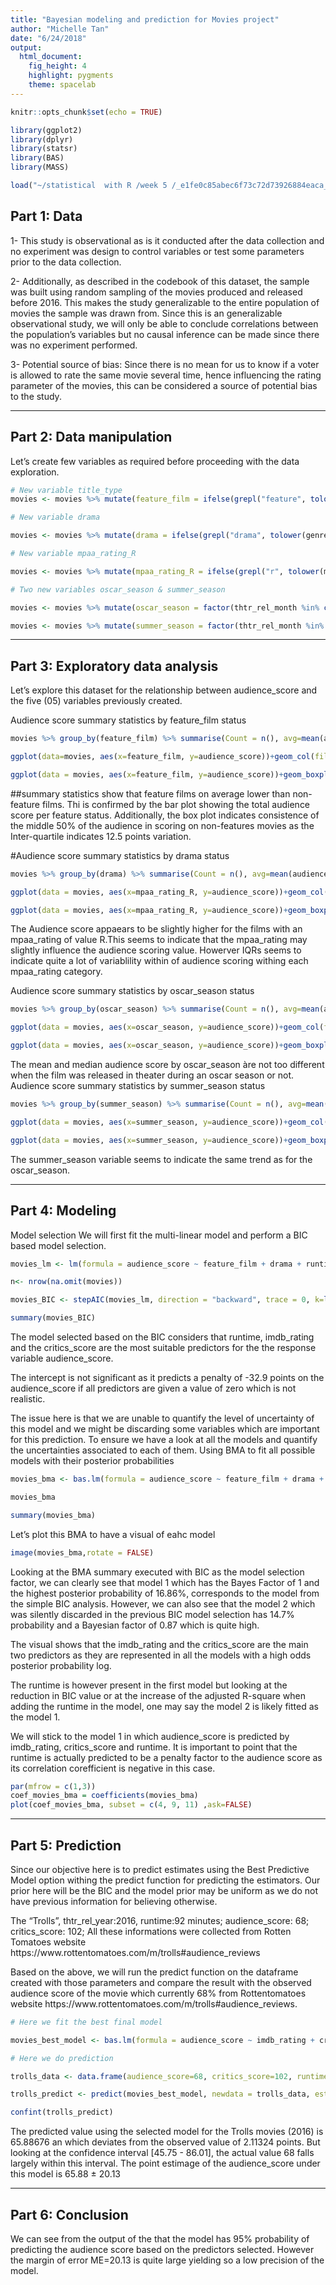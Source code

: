 ```yaml
---
title: "Bayesian modeling and prediction for Movies project"
author: "Michelle Tan"
date: "6/24/2018"
output: 
  html_document:
    fig_height: 4
    highlight: pygments
    theme: spacelab
---
```


```r
knitr::opts_chunk$set(echo = TRUE)
```

```r
library(ggplot2)
library(dplyr)
library(statsr)
library(BAS)
library(MASS)
```

```r
load("~/statistical  with R /week 5 /_e1fe0c85abec6f73c72d73926884eaca_movies.Rdata")
```

## Part 1: Data
1- This study is observational as is it conducted after the data collection and no experiment was design to control variables or test some parameters prior to the data collection.

2- Additionally, as described in the codebook of this dataset, the sample was built using random sampling of the movies produced and released before 2016. This makes the study generalizable to the entire population of movies the sample was drawn from. Since this is an generalizable observational study, we will only be able to conclude correlations between the population’s variables but no causal inference can be made since there was no experiment performed.

3- Potential source of bias: Since there is no mean for us to know if a voter is allowed to rate the same movie several time, hence influencing the rating parameter of the movies, this can be considered a source of potential bias to the study.



* * *

## Part 2: Data manipulation

Let’s create few variables as required before proceeding with the data exploration.
```r
# New variable title_type
movies <- movies %>% mutate(feature_film = ifelse(grepl("feature", tolower(title_type)), "yes", "no"))
```

```r
# New variable drama

movies <- movies %>% mutate(drama = ifelse(grepl("drama", tolower(genre)), "yes", "no"))

# New variable mpaa_rating_R

movies <- movies %>% mutate(mpaa_rating_R = ifelse(grepl("r", tolower(mpaa_rating)), "yes", "no"))

# Two new variables oscar_season & summer_season

movies <- movies %>% mutate(oscar_season = factor(thtr_rel_month %in% c(10, 11, 12), labels=c("no", "yes")))

movies <- movies %>% mutate(summer_season = factor(thtr_rel_month %in% c(5, 6, 7, 8), labels=c("no", "yes")))
```


* * *

## Part 3: Exploratory data analysis

Let’s explore this dataset for the relationship between audience_score and the five (05) variables previously created.

Audience score summary statistics by feature_film status
```r
movies %>% group_by(feature_film) %>% summarise(Count = n(), avg=mean(audience_score), Median=median(audience_score), IQR=IQR(audience_score), Total_score=sum(audience_score))
```

```r
ggplot(data=movies, aes(x=feature_film, y=audience_score))+geom_col(fill="blue")
```

```r
ggplot(data = movies, aes(x=feature_film, y=audience_score))+geom_boxplot(fill="blue")
```

##summary statistics show that feature films on average lower than non-feature films. Thi is confirmed by the bar plot showing the total audience score per feature status. Additionally, the box plot indicates consistence of the middle 50% of the audience in scoring on non-features movies as the Inter-quartile indicates 12.5 points variation.

#Audience score summary statistics by drama status
```r
movies %>% group_by(drama) %>% summarise(Count = n(), avg=mean(audience_score), Median=median(audience_score), IQR=IQR(audience_score), Total_score=sum(audience_score))
```

```r
ggplot(data = movies, aes(x=mpaa_rating_R, y=audience_score))+geom_col(fill="blue")
```

```r
ggplot(data = movies, aes(x=mpaa_rating_R, y=audience_score))+geom_boxplot(fill="blue")
```
The Audience score appaears to be slightly higher for the films with an mpaa_rating of value R.This seems to indicate that the mpaa_rating may slightly influence the audience scoring value. Howerver IQRs seems to indicate quite a lot of variablility within of audience scoring withing each mpaa_rating category.

Audience score summary statistics by oscar_season status
```r
movies %>% group_by(oscar_season) %>% summarise(Count = n(), avg=mean(audience_score), Median=median(audience_score), IQR=IQR(audience_score), Total_score=sum(audience_score))
```

```r
ggplot(data = movies, aes(x=oscar_season, y=audience_score))+geom_col(fill="blue")
```

```r
ggplot(data = movies, aes(x=oscar_season, y=audience_score))+geom_boxplot(fill="blue")
```
The mean and median audience score by oscar_season àre not too different when the film was released in theater during an oscar season or not.
Audience score summary statistics by summer_season status
```r
movies %>% group_by(summer_season) %>% summarise(Count = n(), avg=mean(audience_score), Median=median(audience_score), IQR=IQR(audience_score), Total_score=sum(audience_score))
```

```r
ggplot(data = movies, aes(x=summer_season, y=audience_score))+geom_col(fill="blue")
```

```r
ggplot(data = movies, aes(x=summer_season, y=audience_score))+geom_boxplot(fill="blue")
```
The summer_season variable seems to indicate the same trend as for the oscar_season.


* * *

## Part 4: Modeling
Model selection
We will first fit the multi-linear model and perform a BIC based model selection.
```r
movies_lm <- lm(formula = audience_score ~ feature_film + drama + runtime + mpaa_rating_R + thtr_rel_year + oscar_season + summer_season + imdb_rating + imdb_num_votes + critics_score + best_pic_nom + best_pic_win + best_actor_win + best_actress_win + best_dir_win + top200_box, data =na.omit(movies))

n<- nrow(na.omit(movies))

movies_BIC <- stepAIC(movies_lm, direction = "backward", trace = 0, k=log(n))

summary(movies_BIC)

```
The model selected based on the BIC considers that runtime, imdb_rating and the critics_score are the most suitable predictors for the the response variable audience_score.

The intercept is not significant as it predicts a penalty of -32.9 points on the audience_score if all predictors are given a value of zero which is not realistic.

The issue here is that we are unable to quantify the level of uncertainty of this model and we might be discarding some variables which are important for this prediction. To ensure we have a look at all the models and quantify the uncertainties associated to each of them.
Using BMA to fit all possible models with their posterior probabilities
```r
movies_bma <- bas.lm(formula = audience_score ~ feature_film + drama + runtime + mpaa_rating_R + thtr_rel_year + oscar_season + summer_season + imdb_rating + imdb_num_votes + critics_score + best_pic_nom + best_pic_win + best_actor_win + best_actress_win + best_dir_win + top200_box, data = na.omit(movies), prior = "BIC", modelprior = uniform())

movies_bma
```

```r
summary(movies_bma)
```
Let’s plot this BMA to have a visual of eahc model
```r
image(movies_bma,rotate = FALSE)
```
Looking at the BMA summary executed with BIC as the model selection factor, we can clearly see that model 1 which has the Bayes Factor of 1 and the highest posterior probability of 16.86%, corresponds to the model from the simple BIC analysis. However, we can also see that the model 2 which was silently discarded in the previous BIC model selection has 14.7% probability and a Bayesian factor of 0.87 which is quite high.

The visual shows that the imdb_rating and the critics_score are the main two predictors as they are represented in all the models with a high odds posterior probability log.

The runtime is however present in the first model but looking at the reduction in BIC value or at the increase of the adjusted R-square when adding the runtime in the model, one may say the model 2 is likely fitted as the model 1.

We will stick to the model 1 in which audience_score is predicted by imdb_rating, critics_score and runtime. It is important to point that the runtime is actually predicted to be a penalty factor to the audience score as its correlation corefficient is negative in this case.
```r
par(mfrow = c(1,3))
coef_movies_bma = coefficients(movies_bma)
plot(coef_movies_bma, subset = c(4, 9, 11) ,ask=FALSE)
```


* * *

## Part 5: Prediction

Since our objective here is to predict estimates using the Best Predictive Model option withing the predict function for predicting the estimators. Our prior here will be the BIC and the model prior may be uniform as we do not have previous information for believing otherwise.

The “Trolls”, thtr_rel_year:2016, runtime:92 minutes; audience_score: 68; critics_score: 102; All these informations were collected from Rotten Tomatoes website https://www.rottentomatoes.com/m/trolls#audience_reviews

Based on the above, we will run the predict function on the dataframe created with those parameters and compare the result with the observed audience score of the movie which currently 68% from Rottentomatoes website https://www.rottentomatoes.com/m/trolls#audience_reviews.

```r
# Here we fit the best final model

movies_best_model <- bas.lm(formula = audience_score ~ imdb_rating + critics_score + runtime, data = na.omit(movies), na.action = "na.omit", prior = "BIC", modelprior = uniform())

# Here we do prediction

trolls_data <- data.frame(audience_score=68, critics_score=102, runtime=92, imdb_rating=6.5)

trolls_predict <- predict(movies_best_model, newdata = trolls_data, estimator = "BPM", se.fit = TRUE, prediction = TRUE)

confint(trolls_predict)
```
The predicted value using the selected model for the Trolls movies (2016) is 65.88676 an which deviates from the observed value of 2.11324 points. But looking at the confidence interval [45.75 - 86.01], the actual value 68 falls largely within this interval. The point estimage of the audience_score under this model is 65.88 ± 20.13

* * *

## Part 6: Conclusion
We can see from the output of the that the model has 95% probability of predicting the audience score based on the predictors selected. However the margin of error ME=20.13 is quite large yielding so a low precision of the model.

